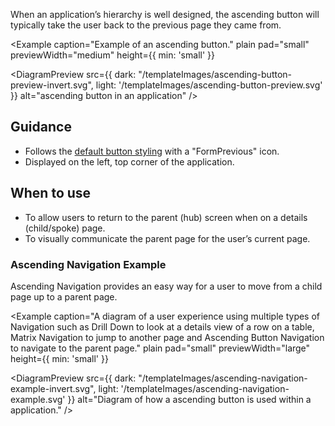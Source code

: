 
When an application’s hierarchy is well designed, the ascending button will typically take the user 
back to the previous page they came from.

<Example 
  caption="Example of an ascending button." 
  plain 
  pad="small"
  previewWidth="medium"
  height={{ min: 'small' }}
>
  <DiagramPreview 
    src={{
      dark: "/templateImages/ascending-button-preview-invert.svg",
      light: '/templateImages/ascending-button-preview.svg'
    }} 
    alt="ascending button in an application" />
</Example>

## Guidance
- Follows the [default button styling](https://design-system.hpe.design/components/button#default-button) with a "FormPrevious" icon.
- Displayed on the left, top corner of the application.

## When to use
- To allow users to return to the parent (hub) screen when on a details (child/spoke) page.
- To visually communicate the parent page for the user’s current page.

### Ascending Navigation Example
Ascending Navigation provides an easy way for a user to move from a child page up to a parent page.

<Example 
  caption="A diagram of a user experience using multiple types of Navigation such as Drill Down to look at a details view of a  row
  on a table, Matrix Navigation to jump to another page and Ascending Button Navigation to navigate to the parent page." 
  plain 
  pad="small"
  previewWidth="large"
  height={{ min: 'small' }}
>
  <DiagramPreview 
    src={{
      dark: "/templateImages/ascending-navigation-example-invert.svg",
      light: '/templateImages/ascending-navigation-example.svg'
    }} 
    alt="Diagram of how a ascending button is used within a application." />
</Example>